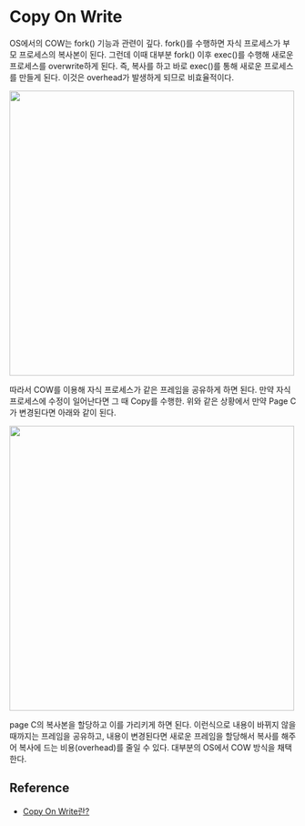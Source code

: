 # Copy On Write

OS에서의 COW는 fork() 기능과 관련이 깊다. fork()를 수행하면 자식 프로세스가 부모 프로세스의 복사본이 된다.
그런데 이때 대부분 fork() 이후 exec()를 수행해 새로운 프로세스를 overwrite하게 된다. 즉, 복사를 하고 바로
exec()를 통해 새로운 프로세스를 만들게 된다. 이것은 overhead가 발생하게 되므로 비효율적이다.

<Image
  src="https://img1.daumcdn.net/thumb/R1280x0/?scode=mtistory2&fname=https%3A%2F%2Fblog.kakaocdn.net%2Fdn%2FAfLNK%2FbtrnBYmwjH3%2FpIblLRiS630doUqVKKXLL0%2Fimg.png"
  width="500px"
/>

따라서 COW를 이용해 자식 프로세스가 같은 프레임을 공유하게 하면 된다. 만약 자식 프로세스에 수정이 일어난다면 그 때 Copy를 수행한.
위와 같은 상황에서 만약 Page C가 변경된다면 아래와 같이 된다.

<Image
  src="https://img1.daumcdn.net/thumb/R1280x0/?scode=mtistory2&fname=https%3A%2F%2Fblog.kakaocdn.net%2Fdn%2FbSRNel%2FbtrnE89VwGC%2FyyKvr6zGKxPnTKKRhzpD0K%2Fimg.png"
  width="500px"
/>

page C의 복사본을 할당하고 이를 가리키게 하면 된다. 이런식으로 내용이 바뀌지 않을 때까지는 프레임을 공유하고, 내용이 변경된다면
새로운 프레임을 할당해서 복사를 해주어 복사에 드는 비용(overhead)를 줄일 수 있다. 대부분의 OS에서 COW 방식을 채택한다.

## Reference

- [Copy On Write란?](https://code-lab1.tistory.com/58)
